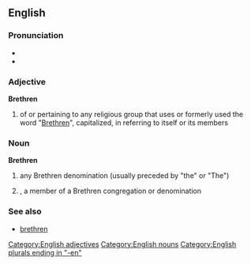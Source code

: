 ==English==

===Pronunciation===
* {{IPA|/ˈbrɛθrən/}}
* {{audio|en-us-brethren.ogg|Audio (US)}}

===Adjective===
'''Brethren'''

# of or pertaining to any religious group that uses or formerly used the word "[[brethren|Brethren]]", capitalized, in referring to itself or its members

===Noun===
'''Brethren'''

# {{context|in the plural|informal|lang=en}} any Brethren denomination (usually preceded by "the" or "The")
# {{context|in the singular|lang=en}}, a member of a Brethren congregation or denomination

===See also===
* [[brethren]]

[[Category:English adjectives]]
[[Category:English nouns]]
[[Category:English plurals ending in "-en"]]
